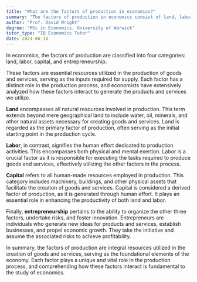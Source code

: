 ```yaml
---
title: "What are the factors of production in economics?"
summary: "The factors of production in economics consist of land, labor, capital, and entrepreneurship, which are essential resources for creating goods and services in an economy."
author: "Prof. David Wright"
degree: "MSc in Economics, University of Warwick"
tutor_type: "IB Economics Tutor"
date: 2024-06-16
---
```


In economics, the factors of production are classified into four categories: land, labor, capital, and entrepreneurship.

These factors are essential resources utilized in the production of goods and services, serving as the inputs required for supply. Each factor has a distinct role in the production process, and economists have extensively analyzed how these factors interact to generate the products and services we utilize.

**Land** encompasses all natural resources involved in production. This term extends beyond mere geographical land to include water, oil, minerals, and other natural assets necessary for creating goods and services. Land is regarded as the primary factor of production, often serving as the initial starting point in the production cycle.

**Labor**, in contrast, signifies the human effort dedicated to production activities. This encompasses both physical and mental exertion. Labor is a crucial factor as it is responsible for executing the tasks required to produce goods and services, effectively utilizing the other factors in the process.

**Capital** refers to all human-made resources employed in production. This category includes machinery, buildings, and other physical assets that facilitate the creation of goods and services. Capital is considered a derived factor of production, as it is generated through human effort. It plays an essential role in enhancing the productivity of both land and labor.

Finally, **entrepreneurship** pertains to the ability to organize the other three factors, undertake risks, and foster innovation. Entrepreneurs are individuals who generate new ideas for products and services, establish businesses, and propel economic growth. They take the initiative and assume the associated risks to achieve profitability.

In summary, the factors of production are integral resources utilized in the creation of goods and services, serving as the foundational elements of the economy. Each factor plays a unique and vital role in the production process, and comprehending how these factors interact is fundamental to the study of economics.
    